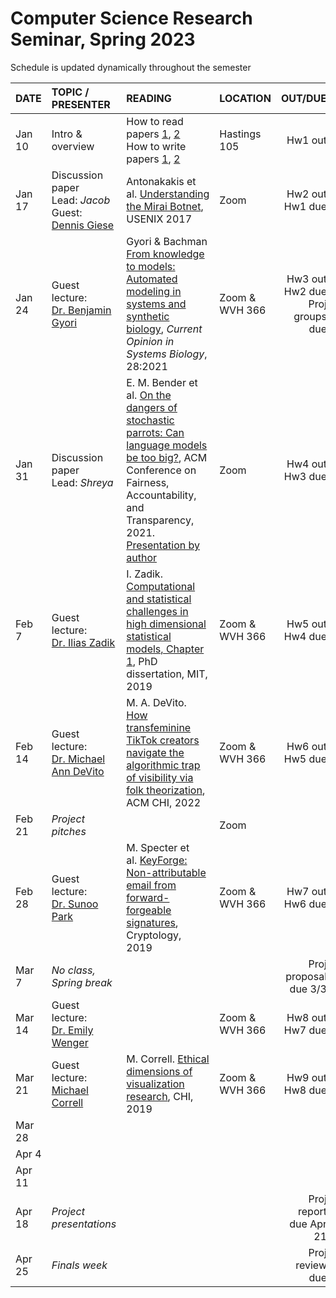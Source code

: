 <h1> Computer Science Research Seminar, Spring 2023 </h1>
Schedule is updated dynamically throughout the semester
</br>

<font size="3">

| DATE        | TOPIC / PRESENTER |READING           |LOCATION |      OUT/DUE |
| ------   |:------------------|:---------------------------------|:------| --------:| 
| Jan 10 | Intro & overview |  How to read papers [1](https://dl.acm.org/citation.cfm?id=1595493), [2](https://dl.acm.org/citation.cfm?id=1273458)<br>How to write papers [1](https://homes.cs.washington.edu/~mernst/advice/write-technical-paper.html), [2](https://www.nature.com/articles/d41586-019-02918-5)       | Hastings 105 |  Hw1 out | 
| Jan 17 | Discussion paper</br>Lead: *Jacob*</br>Guest: [Dennis Giese](https://dontvacuum.me/) | Antonakakis et al. [Understanding the Mirai Botnet](https://www.usenix.org/system/files/conference/usenixsecurity17/sec17-antonakakis.pdf), USENIX 2017  | Zoom |  Hw2 out</br>Hw1 due | 
| Jan 24 | Guest lecture:</br>[Dr. Benjamin Gyori](https://scholar.harvard.edu/bgyori)  | Gyori & Bachman [From knowledge to models: Automated modeling in systems and synthetic biology](https://www.sciencedirect.com/science/article/pii/S2452310021000561), *Current Opinion in Systems Biology*, 28:2021 | Zoom &</br>WVH 366 |  Hw3 out</br>Hw2 due</br>Proj groups due | 
| Jan 31 |  Discussion paper</br>Lead: *Shreya* | E. M. Bender et al. [On the dangers of stochastic parrots: Can language models be too big?](https://dl.acm.org/doi/abs/10.1145/3442188.3445922), ACM Conference on Fairness, Accountability, and Transparency, 2021.</br>[Presentation by author](https://www.turing.ac.uk/events/dangers-stochastic-parrots)  | Zoom |  Hw4 out</br>Hw3 due | 
| Feb 7 | Guest lecture:</br>[Dr. Ilias Zadik](https://iliaszadik.github.io) | I. Zadik. [Computational and statistical challenges in high dimensional statistical models, Chapter 1](https://iliaszadik.github.io/files/PhDThesisZadikFinal.pdf), PhD dissertation, MIT, 2019  | Zoom &</br>WVH 366 | Hw5 out</br>Hw4 due  | 
| Feb 14 | Guest lecture:</br>[Dr. Michael Ann DeVito](https://michaelanndevito.com/) | M. A. DeVito. [How transfeminine TikTok creators navigate the algorithmic trap of visibility via folk theorization](https://dl.acm.org/doi/abs/10.1145/3555105), ACM CHI, 2022  | Zoom &</br>WVH 366 |  Hw6 out</br>Hw5 due | 
| Feb 21 |  *Project pitches* |   | Zoom |  |
| Feb 28 | Guest lecture:</br>[Dr. Sunoo Park](https://sunoopark.com/) | M. Specter et al. [KeyForge: Non-attributable email from forward-forgeable signatures](https://eprint.iacr.org/2019/390.pdf), Cryptology, 2019  | Zoom &</br>WVH 366 | Hw7 out</br>Hw6 due  | 
| Mar 7 | *No class, Spring break* |   |  | Proj proposal due 3/3  | 
| Mar 14 | Guest lecture:</br>[Dr. Emily Wenger](https://www.emilywenger.com) |   |Zoom &</br>WVH 366  | Hw8 out</br>Hw7 due  |  
| Mar 21 |  Guest lecture:</br>[Michael Correll](https://correll.io) | M. Correll. [Ethical dimensions of visualization research](https://dl.acm.org/doi/10.1145/3290605.3300418), CHI, 2019  |Zoom &</br>WVH 366  |  Hw9 out</br>Hw8 due | 
| Mar 28 |  |   |  |   | 
| Apr 4 |  |   |  |   | 
| Apr 11 |  |   |  |   | 
| Apr 18 | *Project presentations* |   |  | Proj report due Apr 21  | 
| Apr 25 |  *Finals week* |            |            | Proj review due   | 
</font>







